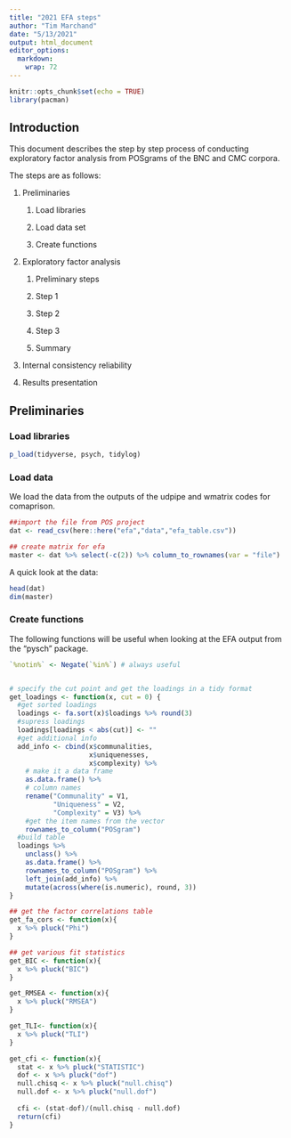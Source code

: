 ```yaml
---
title: "2021 EFA steps"
author: "Tim Marchand"
date: "5/13/2021"
output: html_document
editor_options: 
  markdown: 
    wrap: 72
---
```


```r
knitr::opts_chunk$set(echo = TRUE)
library(pacman)
```

## Introduction

This document describes the step by step process of conducting
exploratory factor analysis from POSgrams of the BNC and CMC corpora.

The steps are as follows:

1.  Preliminaries

    1.  Load libraries

    2.  Load data set

    3.  Create functions

2.  Exploratory factor analysis

    1.  Preliminary steps

    2.  Step 1

    3.  Step 2

    4.  Step 3

    5.  Summary

3.  Internal consistency reliability

4.  Results presentation

## Preliminaries

### Load libraries
```r
p_load(tidyverse, psych, tidylog)
```

### Load data
We load the data from the outputs of the udpipe and wmatrix codes for comaprison.

```r
##import the file from POS project
dat <- read_csv(here::here("efa","data","efa_table.csv"))

## create matrix for efa
master <- dat %>% select(-c(2)) %>% column_to_rownames(var = "file")
```

A quick look at the data:
```r
head(dat) 
dim(master)
```



### Create functions
The following functions will be useful when looking at the EFA output from the "pysch" package.

```r
`%notin%` <- Negate(`%in%`) # always useful


# specify the cut point and get the loadings in a tidy format
get_loadings <- function(x, cut = 0) {
  #get sorted loadings
  loadings <- fa.sort(x)$loadings %>% round(3)
  #supress loadings
  loadings[loadings < abs(cut)] <- ""
  #get additional info
  add_info <- cbind(x$communalities, 
                    x$uniquenesses,
                    x$complexity) %>%
    # make it a data frame
    as.data.frame() %>%
    # column names
    rename("Communality" = V1,
           "Uniqueness" = V2,
           "Complexity" = V3) %>%
    #get the item names from the vector
    rownames_to_column("POSgram")
  #build table
  loadings %>%
    unclass() %>%
    as.data.frame() %>%
    rownames_to_column("POSgram") %>%
    left_join(add_info) %>%
    mutate(across(where(is.numeric), round, 3))
}

## get the factor correlations table
get_fa_cors <- function(x){
  x %>% pluck("Phi")
}

## get various fit statistics
get_BIC <- function(x){
  x %>% pluck("BIC")
}

get_RMSEA <- function(x){
  x %>% pluck("RMSEA")
}

get_TLI<- function(x){
  x %>% pluck("TLI")
}

get_cfi <- function(x){
  stat <- x %>% pluck("STATISTIC")
  dof <- x %>% pluck("dof")
  null.chisq <- x %>% pluck("null.chisq")
  null.dof <- x %>% pluck("null.dof")
  
  cfi <- (stat-dof)/(null.chisq - null.dof)
  return(cfi)
}
```

